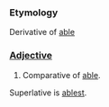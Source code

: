 ===Etymology===
Derivative of [[able]]
===[[Adjective]]===
#Comparative of [[able]].
Superlative is [[ablest]].